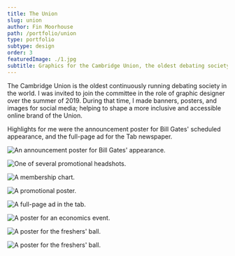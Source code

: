 ```yaml
---
title: The Union
slug: union
author: Fin Moorhouse
path: /portfolio/union
type: portfolio
subtype: design
order: 3
featuredImage: ./1.jpg
subtitle: Graphics for the Cambridge Union, the oldest debating society in the world.
---
```


The Cambridge Union is the oldest continuously running debating society in the world. I was invited to join the committee in the role of graphic designer over the summer of 2019. During that time, I made banners, posters, and images for social media; helping to shape a more inclusive and accessible online brand of the Union.

Highlights for me were the announcement poster for Bill Gates' scheduled appearance, and the full-page ad for the Tab newspaper.

![An announcement poster for Bill Gates' appearance.](./31.jpg)

![One of several promotional headshots.](./38.jpg)

![A membership chart.](./42.jpg)

![A promotional poster.](./41.jpg)

![A full-page ad in the tab.](./34.jpg)

![A poster for an economics event.](./1.jpg)

![A poster for the freshers' ball.](./33.jpg)

![A poster for the freshers' ball.](./37.jpg)
